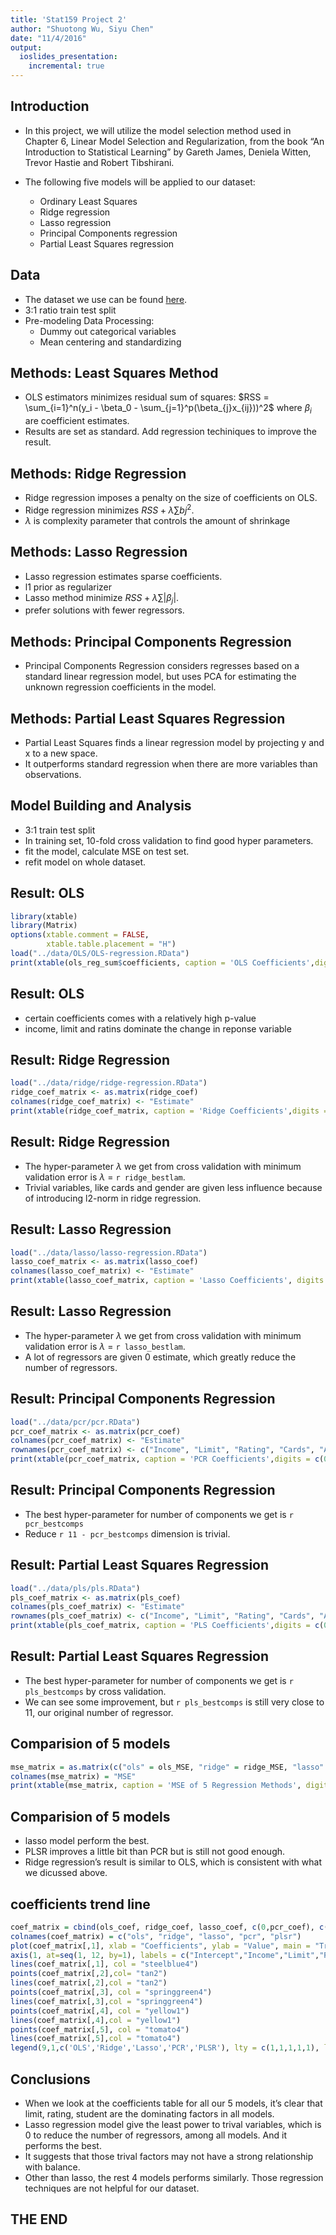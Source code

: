 ```yaml
---
title: 'Stat159 Project 2'
author: "Shuotong Wu, Siyu Chen"
date: "11/4/2016"
output: 
  ioslides_presentation:
    incremental: true
---
```


## Introduction

- In this project, we will utilize the model selection method used in Chapter 6, Linear Model Selection and Regularization, from the book "An Introduction to Statistical Learning" by Gareth James, Deniela Witten, Trevor Hastie and Robert Tibshirani.

- The following five models will be applied to our dataset: 
     - Ordinary Least Squares
     - Ridge regression
     - Lasso regression
     - Principal Components regression
     - Partial Least Squares regression

## Data

- The dataset we use can be found [here](http://www-bcf.usc.edu/~gareth/ISL/Credit.csv).
- 3:1 ratio train test split
- Pre-modeling Data Processing:
     - Dummy out categorical variables
     - Mean centering and standardizing

## Methods: Least Squares Method

- OLS estimators minimizes residual sum of squares: $RSS = \sum_{i=1}^n(y_i - \beta_0 - \sum_{j=1}^p(\beta_{j}x_{ij}))^2$ where $\beta_i$ are coefficient estimates.
- Results are set as standard. Add regression techiniques to improve the result.

## Methods: Ridge Regression 

- Ridge regression imposes a penalty on the size of coefficients on OLS.
- Ridge regression minimizes $RSS + \lambda \sum bj^2$.
- $\lambda$ is complexity parameter that controls the amount of shrinkage

## Methods: Lasso Regression

- Lasso regression estimates sparse coefficients.
- l1 prior as regularizer
- Lasso method minimize $RSS + \lambda \sum |{\beta_j}|$.
- prefer solutions with fewer regressors.

## Methods: Principal Components Regression

- Principal Components Regression considers regresses based on a standard linear regression model, but uses PCA for estimating the unknown regression coefficients in the model.


## Methods: Partial Least Squares Regression

- Partial Least Squares finds a linear regression model by projecting y and x to a new space.
- It outperforms standard regression when there are more variables than observations. 

## Model Building and Analysis

- 3:1 train test split
- In training set, 10-fold cross validation to find good hyper parameters.
- fit the model, calculate MSE on test set.
- refit model on whole dataset.

## Result: OLS

```r
library(xtable)
library(Matrix)
options(xtable.comment = FALSE,
        xtable.table.placement = "H")
load("../data/OLS/OLS-regression.RData")
print(xtable(ols_reg_sum$coefficients, caption = 'OLS Coefficients',digits = c(0,5,5,5,5)), comment = FALSE, type = "html")
```

## Result: OLS

- certain coefficients comes with a relatively high p-value
- income, limit and ratins dominate the change in reponse variable

## Result: Ridge Regression
```r

load("../data/ridge/ridge-regression.RData")
ridge_coef_matrix <- as.matrix(ridge_coef)
colnames(ridge_coef_matrix) <- "Estimate"
print(xtable(ridge_coef_matrix, caption = 'Ridge Coefficients',digits = c(0,5)), comment = FALSE, type = "html")
```

## Result: Ridge Regression
- The hyper-parameter $\lambda$ we get from cross validation with minimum validation error is $\lambda$ = `r ridge_bestlam`. 
- Trivial variables, like cards and gender are given less influence because of introducing l2-norm in ridge regression.

## Result: Lasso Regression

```r
load("../data/lasso/lasso-regression.RData")
lasso_coef_matrix <- as.matrix(lasso_coef)
colnames(lasso_coef_matrix) <- "Estimate"
print(xtable(lasso_coef_matrix, caption = 'Lasso Coefficients', digits = c(0,5)), comment = FALSE, type = 'html')
```

## Result: Lasso Regression
- The hyper-parameter $\lambda$ we get from cross validation with minimum validation error is $\lambda$ = `r lasso_bestlam`. 
- A lot of regressors are given 0 estimate, which greatly reduce the number of regressors.

## Result: Principal Components Regression
```r
load("../data/pcr/pcr.RData")
pcr_coef_matrix <- as.matrix(pcr_coef)
colnames(pcr_coef_matrix) <- "Estimate"
rownames(pcr_coef_matrix) <- c("Income", "Limit", "Rating", "Cards", "Age", "Education", "GenderFemale", "StudentYes", "MarriedYes", "EthnicityAsian", "EthnicityCaucasian")
print(xtable(pcr_coef_matrix, caption = 'PCR Coefficients',digits = c(0,5)), comment = FALSE, type = 'html')
```

## Result: Principal Components Regression
- The best hyper-parameter for number of components we get is `r pcr_bestcomps` 
- Reduce `r 11 - pcr_bestcomps` dimension is trivial.

## Result: Partial Least Squares Regression

```r
load("../data/pls/pls.RData")
pls_coef_matrix <- as.matrix(pls_coef)
colnames(pls_coef_matrix) <- "Estimate"
rownames(pls_coef_matrix) <- c("Income", "Limit", "Rating", "Cards", "Age", "Education", "GenderFemale", "StudentYes", "MarriedYes", "EthnicityAsian", "EthnicityCaucasian")
print(xtable(pls_coef_matrix, caption = 'PLS Coefficients',digits = c(0,5)), comment = FALSE, type = "html")
```

## Result: Partial Least Squares Regression

- The best hyper-parameter for number of components we get is `r pls_bestcomps` by cross validation. 
- We can see some improvement, but `r pls_bestcomps` is still very close to 11, our original number of regressor.

## Comparision of 5 models

```r
mse_matrix = as.matrix(c("ols" = ols_MSE, "ridge" = ridge_MSE, "lasso" = lasso_MSE, "pcr" = pcr_MSE, "plsr" = pls_MSE))
colnames(mse_matrix) = "MSE"
print(xtable(mse_matrix, caption = 'MSE of 5 Regression Methods', digits = 5), comment = FALSE, type = "html")
```

## Comparision of 5 models

- lasso model perform the best. 
- PLSR improves a little bit than PCR but is still not good enough. 
- Ridge regression's result is similar to OLS, which is consistent with what we dicussed above.

## coefficients trend line
```r
coef_matrix = cbind(ols_coef, ridge_coef, lasso_coef, c(0,pcr_coef), c(0,pls_coef))
colnames(coef_matrix) = c("ols", "ridge", "lasso", "pcr", "plsr")
plot(coef_matrix[,1], xlab = "Coefficients", ylab = "Value", main = "Trend Lines of Coefficients for Different Regression Models", col = "steelblue4", xaxt = 'n')
axis(1, at=seq(1, 12, by=1), labels = c("Intercept","Income","Limit","Rating","Cards","Age","Education","Gender","Student","Married", "Asian", "Caucasian"))
lines(coef_matrix[,1], col = "steelblue4")
points(coef_matrix[,2],col= "tan2")
lines(coef_matrix[,2],col = "tan2")
points(coef_matrix[,3], col = "springgreen4")
lines(coef_matrix[,3],col = "springgreen4")
points(coef_matrix[,4], col = "yellow1")
lines(coef_matrix[,4],col = "yellow1")
points(coef_matrix[,5], col = "tomato4")
lines(coef_matrix[,5],col = "tomato4")
legend(9,1,c('OLS','Ridge','Lasso','PCR','PLSR'), lty = c(1,1,1,1,1), lwd = c(3,3,3,3,3), col = c("steelblue4","tan2","springgreen4","yellow1","tomato4"))
```

## Conclusions

- When we look at the coefficients table for all our 5 models, it's clear that limit, rating, student are the dominating factors in all models. 
- Lasso regression model give the least power to trival variables, which is 0 to reduce the number of regressors, among all models. And it performs the best. 
- It suggests that those trival factors may not have a strong relationship with balance. 
- Other than lasso, the rest 4 models performs similarly. Those regression techniques are not helpful for our dataset.

## THE END